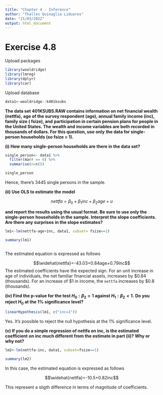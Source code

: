 ---
title: "Chapter 4 - Inference"
author: "Thalles Quinaglia Liduares"
date: "21/03/2022"
output: html_document
---

# Exercise 4.8

Upload packages

```{r, warning=F, message=FALSE}

library(wooldridge)
library(lmreg)
library(dplyr)
library(car)

```

Upload database

```{r, warning=FALSE, message=FALSE}
data1<-wooldridge::k401ksubs
```



**The data set 401KSUBS.RAW contains information on net financial wealth (nettfa),**
**age of the survey respondent (age), annual family income (inc), family size ( fsize), and**
**participation in certain pension plans for people in the United States. The wealth and**
**income variables are both recorded in thousands of dollars. For this question, use only**
**the data for single-person households (so fsize = 1).**

**(i) How many single-person households are there in the data set?**

```{r}

single_person<- data1 %>%
  filter(marr == 0) %>%
  summarise(n=n())

single_person

```

Hence, there's 3445 single persons in the sample.

**(ii) Use OLS to estimate the model**

$$nettfa=\beta_0+\beta_1inc+\beta_2age+u$$

**and report the results using the usual format. Be sure to use only the single-person**
**households in the sample. Interpret the slope coefficients. Are there any surprises**
**in the slope estimates?**

```{r}

lm1<-lm(nettfa~age+inc, data1, subset= fsize==1)

summary(lm1)



```


The estimated equation is expressed as follows

$$\widehat{nettfa}=-43.03+0.84age+0.79inc$$
The estimated coefficients have the expected sign. For an unit increase in age
of individuals, the net familiar financial assets, increases by $0.84 (thousands). 
For an increase of \$1 in income, the `nettfa` increases by \$0.8 (thousands).

**(iv) Find the p-value for the test $H_0: \beta_2 = 1$ against $H_1: \beta_2 < 1$.**
**Do you reject $H_0$ at the 1% significance level?**

```{r}

linearHypothesis(lm1, c("inc=1"))

```

Yes. It's possible to reject the null hypothesis at the 1% significance level.

**(v) If you do a simple regression of nettfa on inc, is the estimated coefficient**
**on inc much different from the estimate in part (ii)? Why or why not?**

```{r}
lm2<-lm(nettfa~inc, data1, subset=fsize==1)

summary(lm2)
```

In this case, the estimated equation is expressed as follows

$$\widehat{nettfa}=-10.5+0.82inc$$

This represent a sligth difference in terms of magnitude of coefficients.